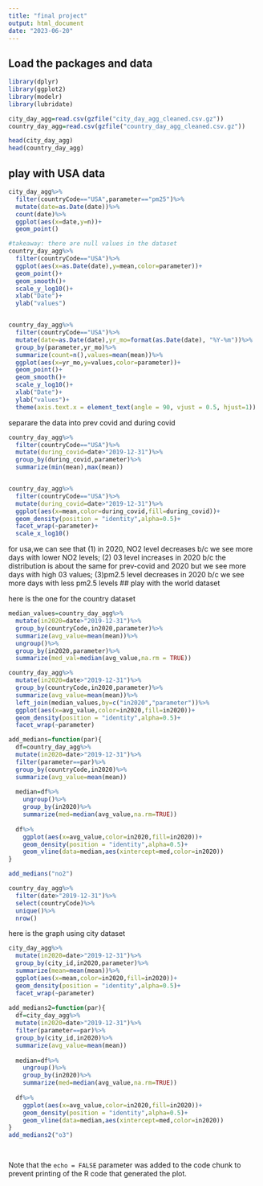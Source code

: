 ```yaml
---
title: "final project"
output: html_document
date: "2023-06-20"
---
```

## Load the packages and data

```r

library(dplyr)
library(ggplot2)
library(modelr)
library(lubridate)
```


```r
city_day_agg=read.csv(gzfile("city_day_agg_cleaned.csv.gz"))
country_day_agg=read.csv(gzfile("country_day_agg_cleaned.csv.gz"))

head(city_day_agg)
head(country_day_agg)
```

## play with USA data
```r
city_day_agg%>%
  filter(countryCode=="USA",parameter=="pm25")%>%
  mutate(date=as.Date(date))%>%
  count(date)%>%
  ggplot(aes(x=date,y=n))+
  geom_point()
```


```r
#takeaway: there are null values in the dataset
country_day_agg%>%
  filter(countryCode=="USA")%>%
  ggplot(aes(x=as.Date(date),y=mean,color=parameter))+
  geom_point()+
  geom_smooth()+
  scale_y_log10()+
  xlab("Date")+
  ylab("values")


country_day_agg%>%
  filter(countryCode=="USA")%>%
  mutate(date=as.Date(date),yr_mo=format(as.Date(date), "%Y-%m"))%>%
  group_by(parameter,yr_mo)%>%
  summarize(count=n(),values=mean(mean))%>%
  ggplot(aes(x=yr_mo,y=values,color=parameter))+
  geom_point()+
  geom_smooth()+
  scale_y_log10()+
  xlab("Date")+
  ylab("values")+
  theme(axis.text.x = element_text(angle = 90, vjust = 0.5, hjust=1))
```
separare the data into prev covid and during covid

```r
country_day_agg%>%
  filter(countryCode=="USA")%>%
  mutate(during_covid=date>"2019-12-31")%>%
  group_by(during_covid,parameter)%>%
  summarize(min(mean),max(mean))


country_day_agg%>%
  filter(countryCode=="USA")%>%
  mutate(during_covid=date>"2019-12-31")%>%
  ggplot(aes(x=mean,color=during_covid,fill=during_covid))+
  geom_density(position = "identity",alpha=0.5)+
  facet_wrap(~parameter)+
  scale_x_log10()
```

for usa,we can see that 
(1) in 2020, NO2 level decreases b/c we see more days with lower NO2 levels;
(2) 03 level increases in 2020 b/c the distribution is about the same for prev-covid and 2020 but we see more days with high 03 values;
(3)pm2.5 level decreases in 2020 b/c we see more days with less pm2.5 levels
## play with the world dataset

here is the one for the country dataset

```r
median_values=country_day_agg%>%
  mutate(in2020=date>"2019-12-31")%>%
  group_by(countryCode,in2020,parameter)%>%
  summarize(avg_value=mean(mean))%>%
  ungroup()%>%
  group_by(in2020,parameter)%>%
  summarize(med_val=median(avg_value,na.rm = TRUE))

country_day_agg%>%
  mutate(in2020=date>"2019-12-31")%>%
  group_by(countryCode,in2020,parameter)%>%
  summarize(avg_value=mean(mean))%>%
  left_join(median_values,by=c("in2020","parameter"))%>%
  ggplot(aes(x=avg_value,color=in2020,fill=in2020))+
  geom_density(position = "identity",alpha=0.5)+
  facet_wrap(~parameter)

add_medians=function(par){
  df=country_day_agg%>%
  mutate(in2020=date>"2019-12-31")%>%
  filter(parameter==par)%>%
  group_by(countryCode,in2020)%>%
  summarize(avg_value=mean(mean))
  
  median=df%>%
    ungroup()%>%
    group_by(in2020)%>%
    summarize(med=median(avg_value,na.rm=TRUE))
  
  df%>%
    ggplot(aes(x=avg_value,color=in2020,fill=in2020))+
    geom_density(position = "identity",alpha=0.5)+
    geom_vline(data=median,aes(xintercept=med,color=in2020))
}

add_medians("no2")

```


```r
country_day_agg%>%
  filter(date>"2019-12-31")%>%
  select(countryCode)%>%
  unique()%>%
  nrow()
```
here is the graph using city dataset

```r
city_day_agg%>%
  mutate(in2020=date>"2019-12-31")%>%
  group_by(city_id,in2020,parameter)%>%
  summarize(mean=mean(mean))%>%
  ggplot(aes(x=mean,color=in2020,fill=in2020))+
  geom_density(position = "identity",alpha=0.5)+
  facet_wrap(~parameter)
  
add_medians2=function(par){
  df=city_day_agg%>%
  mutate(in2020=date>"2019-12-31")%>%
  filter(parameter==par)%>%
  group_by(city_id,in2020)%>%
  summarize(avg_value=mean(mean))
  
  median=df%>%
    ungroup()%>%
    group_by(in2020)%>%
    summarize(med=median(avg_value,na.rm=TRUE))
  
  df%>%
    ggplot(aes(x=avg_value,color=in2020,fill=in2020))+
    geom_density(position = "identity",alpha=0.5)+
    geom_vline(data=median,aes(xintercept=med,color=in2020))
}
add_medians2("o3")
  
```




```r
```

Note that the `echo = FALSE` parameter was added to the code chunk to prevent printing of the R code that generated the plot.
